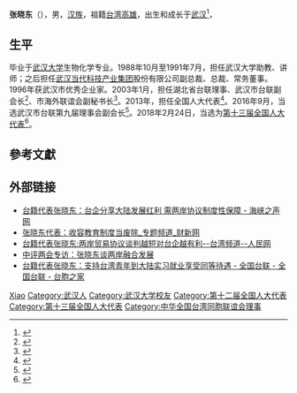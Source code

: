 {{Otheruses|other=名为张晓东的其他人物|张晓东}}
{{Infobox person
|name = 张晓东
|birth_date = {{birth year and age|1965|02}}
|birth_place = {{CHN}}[[湖北省|湖北省]][[武漢市|武漢市]]
|ancestor = [[台湾|台湾]][[高雄|高雄]]
|nationality = {{PRC}}
|title = [[全国人大代表|全国人大代表]]
|ethnicity = [[汉族|汉族]]
|gender = 男
|education = [[武漢大學|武漢大學]]生物化學專業
}}

'''张晓东'''（{{bd|1965年|2月|}}），男，[[汉族|汉族]]，祖籍[[台湾|台湾]][[高雄|高雄]]，出生和成长于[[武汉|武汉]]<ref name=cqvip>{{cite magazine|url=http://www.cqvip.com/qk/85636x/1997003/4001003921.html|title=记武汉当代公司总裁张晓东|magazine=《武汉文史资料》|year=1997|issue=3|access-date=2018-04-25|archive-date=2019-01-09|archive-url=https://web.archive.org/web/20190109110940/http://www.cqvip.com/qk/85636x/1997003/4001003921.html}}</ref>，

== 生平 ==
毕业于[[武汉大学|武汉大学]]生物化学专业。1988年10月至1991年7月，担任武汉大学助教、讲师；之后担任[[武汉当代科技产业集团|武汉当代科技产业集团]]股份有限公司副总裁、总裁、常务董事。1996年获武汉市优秀企业家。2003年1月，担任湖北省台联理事、武汉市台联副会长<ref>{{Cite web|url=http://tailian.taiwan.cn/n1080/n1110/n1459/n1559/1087800.html|title=湖北省、武汉市台盟台联举办在汉台胞春节联欢会|accessdate=2018-04-25|work=全国台联|archive-date=2018-04-25|archive-url=https://web.archive.org/web/20180425115123/http://tailian.taiwan.cn/n1080/n1110/n1459/n1559/1087800.html}}</ref>、市海外联谊会副秘书长<ref>{{Cite journal|title=在武汉的“第三代”台湾同胞——记武汉市政协常委、“闻远”董事长张晓东|author=《武汉文史资料》|url=|journal=《武汉文史资料》|issue=第7期|doi=|others=|year=2004|volume=|page=41-45|pmid=}}</ref>。2013年，担任全国人大代表<ref>{{cite news|title=全国人大代表信息-张晓东|url= http://210.82.31.1:8084/delegate/viewDelegate.action?dbid=122712|accessdate=2013-04-05|newspaper=全国人大网|archive-url=https://web.archive.org/web/20180425183013/http://www.npc.gov.cn/delegate/viewDelegate.action?dbid=122712|archive-date=2018-04-25|dead-url=yes}}</ref>。2016年9月，当选武汉市台联第九届理事会副会长<ref>{{Cite web|url=http://www.wuhan.gov.cn/whszfwz/xwxx/whyw/201609/t20160924_88488.html|title=市台盟市台联分别选举产生新一届领导班子|accessdate=2018-04-25|work=武汉市人民政府|archive-url=https://web.archive.org/web/20180425120114/http://www.wuhan.gov.cn/whszfwz/xwxx/whyw/201609/t20160924_88488.html|archive-date=2018-04-25|dead-url=yes}}</ref>。2018年2月24日，当选为[[第十三届全国人大代表|第十三届全国人大代表]]<ref>{{Cite web|title=（受权发布）中华人民共和国第十三届全国人民代表大会代表名单-中新网|url=http://www.chinanews.com/gn/2018/02-25/8453959.shtml|accessdate=2021-02-13|work=中新网|archive-date=2018-02-27|archive-url=https://web.archive.org/web/20180227031724/http://www.chinanews.com/gn/2018/02-25/8453959.shtml|dead-url=no}}</ref>。

== 參考文獻 ==
{{reflist}}

== 外部链接 ==
* [http://www.vos.com.cn/special/2016-03/05/cms872841article.shtml 台籍代表张晓东：台企分享大陆发展红利 需两岸协议制度性保障 - 海峡之声网] {{Wayback|url=http://www.vos.com.cn/special/2016-03/05/cms872841article.shtml |date=20190731192930 }}
* [https://topics.caixin.com/2016-03-03/100915631.html 张晓东代表：收容教育制度当废除_专题频道_财新网] {{Wayback|url=https://topics.caixin.com/2016-03-03/100915631.html |date=20191102084522 }}
* [http://tw.people.com.cn/n/2015/0308/c104510-26656805.html 台籍代表张晓东:两岸贸易协议谈判越短对台企越有利--台湾频道--人民网] {{Wayback|url=http://tw.people.com.cn/n/2015/0308/c104510-26656805.html |date=20180425183910 }}
* [http://bj.crntt.com/doc/1049/8/7/2/104987209.html?coluid=93&kindid=15730&docid=104987209 中评两会专访：张晓东谈两岸融合发展] {{Wayback|url=http://bj.crntt.com/doc/1049/8/7/2/104987209.html?coluid=93&kindid=15730&docid=104987209 |date=20190801224833 }}
* [http://tailian.taiwan.cn/qgtl/201803/t20180307_11930952.htm 台籍代表张晓东：支持台湾青年到大陆实习就业享受同等待遇 - 全国台联 - 全国台联 - 台胞之家] {{Wayback|url=http://tailian.taiwan.cn/qgtl/201803/t20180307_11930952.htm |date=20190731192929 }}

{{Navboxes 
| title  = 张晓东在[[中华全国台湾同胞联谊会|中华全国台湾同胞联谊会]]的职务
| list1  =
{{中华全国台湾同胞联谊会第八届理事会}}
{{中华全国台湾同胞联谊会第九届理事会}}
{{中华全国台湾同胞联谊会第十届理事会}}
}}

{{Authority control}}

{{DEFAULTSORT:Zhang张}}
[[Category:张姓|Xiao]]
[[Category:武汉人|Category:武汉人]]
[[Category:武汉大学校友|Category:武汉大学校友]]
[[Category:第十二届全国人大代表|Category:第十二届全国人大代表]]
[[Category:第十三届全国人大代表|Category:第十三届全国人大代表]]
[[Category:中华全国台湾同胞联谊会理事|Category:中华全国台湾同胞联谊会理事]]